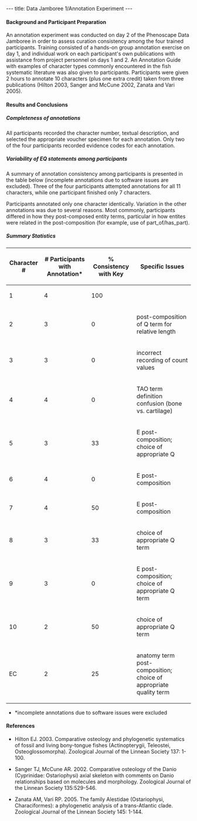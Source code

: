 ---
title: Data Jamboree 1/Annotation Experiment
---

====Background and Participant Preparation====

An annotation experiment was conducted on day 2 of the Phenoscape Data Jamboree in order to assess curation consistency among the four trained participants.  Training consisted of a hands-on group annotation exercise on day 1, and individual work on each participant's own publications with assistance from project personnel on days 1 and 2. An Annotation Guide with examples of character types commonly encountered in the fish systematic literature was also given to participants.  Participants were given 2 hours to annotate 10 characters (plus one extra credit) taken from three publications (Hilton 2003, Sanger and McCune 2002, Zanata and Vari 2005).

====Results and Conclusions====

=====Completeness of annotations=====
All participants recorded the character number, textual description, and selected the appropriate voucher specimen for each annotation. Only two of the four participants recorded evidence codes for each annotation.

=====Variability of EQ statements among participants=====
A summary of annotation consistency among participants is presented in the table below (incomplete annotations due to software issues are excluded).  Three of the four participants attempted annotations for all 11 characters, while one participant finished only 7 characters. 

Participants annotated only one character identically. Variation in the other annotations was due to several reasons.  Most commonly, participants differed in how they post-composed entity terms, particular in how entites were related in the post-composition (for example, use of part_of/has_part).  



=====Summary Statistics=====
{| border="1" cellspacing="0" cellpadding="3"
! Character #
! # Participants with Annotation*
! % Consistency with Key
! Specific Issues
|-
| 1 || 4 || 100 || 
|-
| 2 || 3 || 0  || post-composition of Q term for relative length
|-
| 3 || 3 || 0  || incorrect recording of count values
|-
| 4 || 4 || 0  || TAO term definition confusion (bone vs. cartilage)
|-
| 5 || 3 || 33  || E post-composition; choice of appropriate Q
|-
| 6 || 4 || 0  || E post-composition
|-
| 7 || 4 || 50  || E post-composition
|-
| 8 || 3 || 33  || choice of appropriate Q term
|-
| 9 || 3 || 0  || E post-composition; choice of appropriate Q term
|-
| 10 || 2 || 50  ||  choice of appropriate Q term
|-
| EC || 2 || 25  || anatomy term post-composition; choice of appropriate quality term
|}
* *incomplete annotations due to software issues were excluded

====References====

*Hilton EJ. 2003. Comparative osteology and phylogenetic systematics of fossil and living bony-tongue fishes (Actinopterygii, Teleostei, Osteoglossomorpha). Zoological Journal of the Linnean Society 137: 1-100.

*Sanger TJ, McCune AR. 2002. Comparative osteology of the Danio (Cyprinidae: Ostariophysi) axial skeleton with comments on Danio relationships based on molecules and morphology. Zoological Journal of the Linnean Society 135:529-546.

*Zanata AM, Vari RP. 2005. The family Alestidae (Ostariophysi, Characiformes): a phylogenetic analysis of a trans-Atlantic clade. Zoological Journal of the Linnean Society 145: 1-144.
